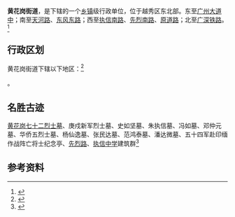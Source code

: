 {{中国乡级行政区|44/01/04/014/000
|景观照片文件名 = Huanghuagang Mausoleum of 72 Martyrs.jpg
|景观照片描述 = 黃花崗七十二烈士墓
|汉语拼音 = 
|其他语言 = 
|其他语言名称 = 
|旧称 = 
|地名出处 = 
|位置图文件名 = 
|位置图描述 = 
|自定义图片= 
|建置时间 = 
|政府驻地 = 水荫路33号
|毗邻 = 
|总面积 = 4.43平方公里
|总人口 = 
|总人口年份 = 
|户籍人口 = 
|户籍人口年份 = 
|常住人口 = 9.96万人<ref>[http://xxgk.yuexiu.gov.cn/webpic/W0201108/W020110824/W020110824381009918421.doc 广州市越秀区2010年第六次全国人口普查主要数据公报（第2号）.doc]{{dead link|date=2018年5月 |bot=InternetArchiveBot |fix-attempted=yes }}</ref>
|常住人口年份 = 2010
|人口密度 = 2.25万人/平方千米
|GDP = 
|GDP年份 = 
|邮政编码 = 
|电话区号 = 20
|官方网站 = 
|网站名称 = 
}}

'''黄花岗街道'''，是{{PRC admin/fullname|44/01/04/014/000|3}}下辖的一个[[乡镇|乡镇]]级行政单位，位于越秀区东北部。东至[[广州大道中|广州大道中]]；南至[[天河路_(广州)|天河路]]、[[东风路_(广州)|东风东路]]；西至[[执信南路|执信南路]]、[[先烈南路|先烈南路]]、[[原道路|原道路]]；北至[[广深铁路|广深铁路]]。<ref>{{PRC admin/ref sgc|{{PRC admin/parent|44/01/04/014/000}}}}</ref>

== 行政区划 ==

黄花岗街道下辖以下地区：<ref>{{PRC admin/ref sgc|44/01/04/014/000}}</ref>

{{PRC admin/children|44/01/04/014/000}}。

== 名胜古迹 ==
[[黄花岗七十二烈士墓|黄花岗七十二烈士墓]]、庚戍新军烈士墓、史如坚墓、朱执信墓、冯如墓、邓仲元墓、华侨五烈士墓、杨仙逸墓、张民达墓、范鸿泰墓、潘达微墓、五十四军赴印缅作战阵亡将士纪念亭、[[先烈路_(广州)|先烈路]]、[[广州市执信中学|执信中学]]建筑群<ref>{{Cite web |url=http://xxgk.yuexiu.gov.cn/YX34/200907/t20090720_2113.html |title=黄花岗街道办事处 机构概况 |access-date=2012-05-06 |archive-url=https://web.archive.org/web/20160310202555/http://xxgk.yuexiu.gov.cn/YX34/200907/t20090720_2113.html |archive-date=2016-03-10 |dead-url=yes }}</ref>

== 参考资料 ==

{{reflist}}

{{行政区划小作品}}
{{PRC admin/navcat|44/01/04/014/000}}